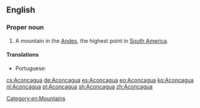 {{also|Aconcágua}}
==English==
{{wikipedia}}

===Proper noun===
{{en-proper noun}}

# A mountain in the [[Andes]], the highest point in [[South America]].

====Translations====
{{trans-top|the highest mountain in the Andes}}
* Portuguese: {{t|pt|Aconcágua|m}}
{{trans-mid}}
{{trans-bottom}}

[[Category:en:Mountains]]

[[cs:Aconcagua]]
[[de:Aconcagua]]
[[es:Aconcagua]]
[[eo:Aconcagua]]
[[ko:Aconcagua]]
[[nl:Aconcagua]]
[[pl:Aconcagua]]
[[sh:Aconcagua]]
[[zh:Aconcagua]]
